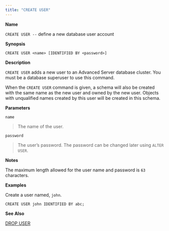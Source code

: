 ```yaml
---
title: "CREATE USER"
---
```


**Name**

`CREATE USER --` define a new database user account

**Synopsis**

``` text
CREATE USER <name> [IDENTIFIED BY <password>]
```

**Description**

`CREATE USER` adds a new user to an Advanced Server database cluster. You must be a database superuser to use this command.

When the `CREATE USER` command is given, a schema will also be created with the same name as the new user and owned by the new user. Objects with unqualified names created by this user will be created in this schema.

**Parameters**

`name`

> The name of the user.

`password`

> The user’s password. The password can be changed later using `ALTER USER`.

**Notes**

The maximum length allowed for the user name and password is `63` characters.

**Examples**

Create a user named, `john`.

``` text
CREATE USER john IDENTIFIED BY abc;
```

**See Also**

[DROP USER](drop_user)
